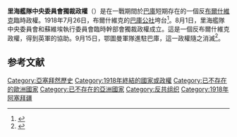 {{expand|time=2015-01-21T16:16:04+00:00}}
{{refimprove|time=2015-01-21T16:16:04+00:00}}
{{Infobox country
|conventional_long_name = 裏海艦隊中央委員會獨裁政權
|native_name = Диктатура Центрокаспия<br>Sentrokaspi Diktaturası
|common_name = 
|status = 
|p1 = 巴庫公社
|flag_p1 = Baku sovnarkom.png
|s1 = 亞塞拜然民主共和國
|flag_s1 = Flag of Azerbaijan 1918.svg
|image_flag = Flag of the Centrocaspian Dictatorship.svg
|image_coat = 
|image_map = |image_map_caption = 
|capital = [[巴庫|巴庫]]
|common_languages = [[俄語|俄語]]<br>[[亞塞拜然語|亞塞拜然語]] 
|government_type = 獨裁
|era = [[第一次世界大戰|第一次世界大戰]]
|date_start = 7月26日
|year_start = 1918年
|event1 = [[巴庫戰役|巴庫戰役]]
|date_event1 = {{nowrap|1918年8月26日}}
|event_end = 巴庫解放
|date_end = 9月15日
|year_end = 1918年
|event_post = [[穆茲羅斯停戰協定|穆茲羅斯停戰協定]]
|date_post = 1918年10月30日
|currency = 
|today={{flag|Azerbaijan}}
}}
'''里海艦隊中央委員會獨裁政權'''（{{lang-ru|Диктатура Центрокаспия}}）是在一戰期間於[[巴庫|巴庫]]短期存在的一個反[[布爾什維克|布爾什維克]]臨時政權。1918年7月26日，布爾什維克的[[巴庫公社|巴庫公社]]垮台<ref>{{lang|en|{{cite book |title=The adventures of Dunsterforce |url=https://archive.org/details/adventuresdunst00goog |last=Dunsterville |first=Lionel Charles|year=1920 |publisher=E. Arnold|page=[https://archive.org/details/adventuresdunst00goog/page/n247 207]}}}}</ref>。8月1日，里海艦隊中央委員會和蘇維埃執行委員會臨時幹部會獨裁政權成立。這是一個反布爾什維克政權，得到英軍的協助。9月15日，鄂圖曼軍隊進駐巴庫，這一政權隨之消滅<ref>{{lang|en|{{cite book |title=Exploring the Caucasus in the 21st Century: Essays on Culture, History and Politics in a Dynamic Context |last=Companjen  |first=Françoise |authorlink= |coauthors=Maracz, Laszlo; Versteegh, Lia|year=2011|publisher=Amsterdam University Press |location= |isbn=978-90-8964-183-0|page=119|url=http://books.google.com/books?id=ifHj0xaf7hMC&pg=PA119}}}}</ref>。

==参考文献==
{{reflist}}

{{俄国革命国家}}
[[Category:亞塞拜然歷史|Category:亞塞拜然歷史]]
[[Category:1918年終結的國家或政權|Category:1918年終結的國家或政權]]
[[Category:已不存在的歐洲國家|Category:已不存在的歐洲國家]]
[[Category:已不存在的亞洲國家|Category:已不存在的亞洲國家]]
[[Category:反共组织|Category:反共组织]]
[[Category:1918年阿塞拜疆|Category:1918年阿塞拜疆]]